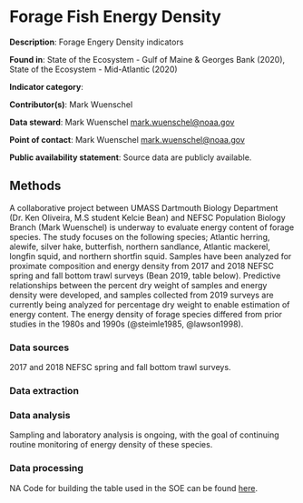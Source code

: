 # Forage Fish Energy Density

**Description**: Forage Engery Density indicators

**Found in**: State of the Ecosystem - Gulf of Maine & Georges Bank (2020), State of the Ecosystem - Mid-Atlantic (2020)

**Indicator category**: 

**Contributor(s)**: Mark Wuenschel
  
**Data steward**: Mark Wuenschel <mark.wuenschel@noaa.gov>
  
**Point of contact**: Mark Wuenschel <mark.wuenschel@noaa.gov>
  
**Public availability statement**: Source data are publicly available.

## Methods

A collaborative project between UMASS Dartmouth Biology Department (Dr. Ken Oliveira, M.S student Kelcie Bean) and NEFSC Population Biology Branch (Mark Wuenschel) is underway to evaluate energy content of forage species. The study focuses on the following species; Atlantic herring, alewife, silver hake, butterfish, northern sandlance, Atlantic mackerel, longfin squid, and northern shortfin squid. Samples have been analyzed for proximate composition and energy density from 2017 and 2018 NEFSC spring and fall bottom trawl surveys (Bean 2019, table below). Predictive relationships between the percent dry weight of samples and energy density were developed, and samples collected from 2019 surveys are currently being analyzed for percentage dry weight to enable estimation of energy content. The energy density of forage species differed from prior studies in the 1980s and 1990s (@steimle1985, @lawson1998). 

### Data sources
2017 and 2018 NEFSC spring and fall bottom trawl surveys. 

### Data extraction 


### Data analysis
Sampling and laboratory analysis is ongoing, with the goal of continuing routine monitoring of energy density of these species. 

### Data processing

NA
Code for building the table used in the SOE can be found 
[here](https://github.com/NOAA-EDAB/ecodata/blob/master/chunk-scripts/macrofauana.Rmd-foarge.R). 

